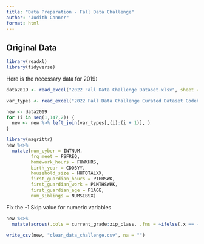 ```yaml
---
title: "Data Preparation - Fall Data Challenge"
author: "Judith Canner"
format: html
---
```


## Original Data

```r
library(readxl)
library(tidyverse)
```

Here is the necessary data for 2019:

```r
data2019 <- read_excel("2022 Fall Data Challenge Dataset.xlsx", sheet = 1, na = c("-9", "-6"))
```

```r
var_types <- read_excel("2022 Fall Data Challenge Curated Dataset Codebook.xlsx", sheet = 1)
```

```r
new <- data2019
for (i in seq(1,147,2)) {
  new <- new %>% left_join(var_types[,(i):(i + 1)], )
}
```

```r
library(magrittr)
new %<>% 
  mutate(num_cyber = INTNUM,
         frq_meet = FSFREQ,
         homework_hours = FHWKHRS,
         birth_year = CDOBYY,
         household_size = HHTOTALXX,
         first_guardian_hours = P1HRSWK,
         first_guardian_work = P1MTHSWRK,
         first_guardian_age = P1AGE,
         num_siblings = NUMSIBSX)
```

Fix the -1 Skip value for numeric variables

```r
new %<>% 
  mutate(across(.cols = current_grade:zip_class, .fns = ~ifelse(.x == -1, NA, .x)))
```

```r
write_csv(new, "clean_data_challenge.csv", na = "")
```
